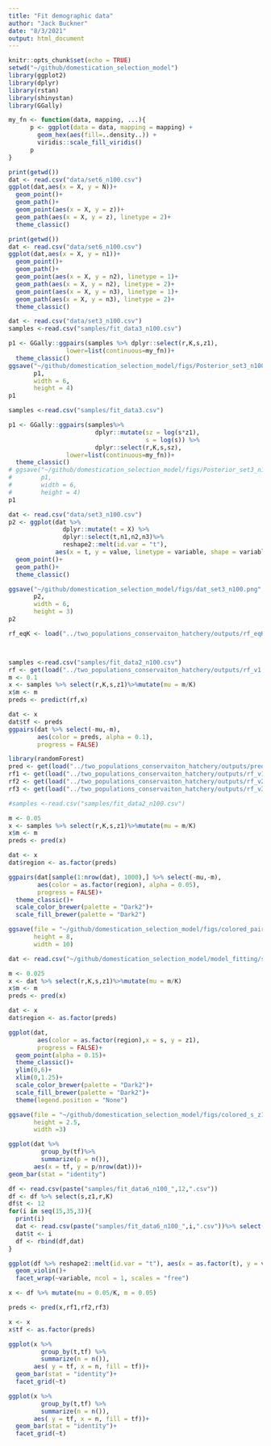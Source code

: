 ```yaml
---
title: "Fit demographic data"
author: "Jack Buckner"
date: "8/3/2021"
output: html_document
---
```


```r
knitr::opts_chunk$set(echo = TRUE)
setwd("~/github/domestication_selection_model")
library(ggplot2)
library(dplyr)
library(rstan)
library(shinystan)
library(GGally)

my_fn <- function(data, mapping, ...){
      p <- ggplot(data = data, mapping = mapping) + 
        geom_hex(aes(fill=..density..)) +
        viridis::scale_fill_viridis()
      p
}

```



```r
print(getwd())
dat <- read.csv("data/set6_n100.csv")
ggplot(dat,aes(x = X, y = N))+
  geom_point()+
  geom_path()+
  geom_point(aes(x = X, y = z))+
  geom_path(aes(x = X, y = z), linetype = 2)+
  theme_classic()
```



```r
print(getwd())
dat <- read.csv("data/set6_n100.csv")
ggplot(dat,aes(x = X, y = n1))+
  geom_point()+
  geom_path()+
  geom_point(aes(x = X, y = n2), linetype = 1)+
  geom_path(aes(x = X, y = n2), linetype = 2)+
  geom_point(aes(x = X, y = n3), linetype = 1)+
  geom_path(aes(x = X, y = n3), linetype = 2)+
  theme_classic()
```



```r
dat <- read.csv("data/set3_n100.csv")
samples <-read.csv("samples/fit_data3_n100.csv")

p1 <- GGally::ggpairs(samples %>% dplyr::select(r,K,s,z1),
                lower=list(continuous=my_fn))+
  theme_classic()
ggsave("~/github/domestication_selection_model/figs/Posterior_set3_n100.png",
       p1,
       width = 6,
       height = 4)
p1
```

```r

samples <-read.csv("samples/fit_data3.csv")

p1 <- GGally::ggpairs(samples%>%
                        dplyr::mutate(sz = log(s*z1),
                                      s = log(s)) %>% 
                        dplyr::select(r,K,s,sz),
                lower=list(continuous=my_fn))+
  theme_classic()
# ggsave("~/github/domestication_selection_model/figs/Posterior_set3_n100.png",
#        p1,
#        width = 6,
#        height = 4)
p1
```


```r
dat <- read.csv("data/set3_n100.csv")
p2 <- ggplot(dat %>% 
               dplyr::mutate(t = X) %>%
               dplyr::select(t,n1,n2,n3)%>%
               reshape2::melt(id.var = "t"),
             aes(x = t, y = value, linetype = variable, shape = variable))+
  geom_point()+
  geom_path()+
  theme_classic()

ggsave("~/github/domestication_selection_model/figs/dat_set3_n100.png",
       p2,
       width = 6,
       height = 3)
p2
```


```r
rf_eqK <- load("../two_populations_conservaiton_hatchery/outputs/rf_eqK.RData")
```

```r

```

```r
 
```


```r
samples <-read.csv("samples/fit_data2_n100.csv")
rf <- get(load("../two_populations_conservaiton_hatchery/outputs/rf_v1.RData"))
m <- 0.1
x <- samples %>% select(r,K,s,z1)%>%mutate(mu = m/K)
x$m <- m
preds <- predict(rf,x)

dat <- x
dat$tf <- preds
ggpairs(dat %>% select(-mu,-m), 
        aes(color = preds, alpha = 0.1),
        progress = FALSE)
```

```r
library(randomForest)
pred <- get(load("../two_populations_conservaiton_hatchery/outputs/predict_levels.RData"))
rf1 <- get(load("../two_populations_conservaiton_hatchery/outputs/rf_v1.RData"))
rf2 <- get(load("../two_populations_conservaiton_hatchery/outputs/rf_v2.RData"))
rf3 <- get(load("../two_populations_conservaiton_hatchery/outputs/rf_v3.RData"))
```


```r
#samples <-read.csv("samples/fit_data2_n100.csv")

m <- 0.05
x <- samples %>% select(r,K,s,z1)%>%mutate(mu = m/K)
x$m <- m
preds <- pred(x)

dat <- x
dat$region <- as.factor(preds)

```

```r

ggpairs(dat[sample(1:nrow(dat), 1000),] %>% select(-mu,-m), 
        aes(color = as.factor(region), alpha = 0.05),
        progress = FALSE)+
  theme_classic()+
  scale_color_brewer(palette = "Dark2")+
  scale_fill_brewer(palette = "Dark2")

ggsave(file = "~/github/domestication_selection_model/figs/colored_pairs.png",
       height = 8,
       width = 10)
```



```r
dat <- read.csv("~/github/domestication_selection_model/model_fitting/samples/fit_data1_n500_samples.csv")

m <- 0.025
x <- dat %>% select(r,K,s,z1)%>%mutate(mu = m/K)
x$m <- m
preds <- pred(x)

dat <- x
dat$region <- as.factor(preds)

ggplot(dat, 
        aes(color = as.factor(region),x = s, y = z1),
        progress = FALSE)+
  geom_point(alpha = 0.15)+
  theme_classic()+
  ylim(0,6)+
  xlim(0,1.25)+
  scale_color_brewer(palette = "Dark2")+
  scale_fill_brewer(palette = "Dark2")+
  theme(legend.position = "None")

ggsave(file = "~/github/domestication_selection_model/figs/colored_s_z1_dat1_samples.png",
       height = 2.5,
       width =3)
```















```r

ggplot(dat %>% 
         group_by(tf)%>%
         summarize(p = n()),
       aes(x = tf, y = p/nrow(dat)))+
geom_bar(stat = "identity")

```

```r
df <- read.csv(paste("samples/fit_data6_n100_",12,".csv"))
df <- df %>% select(s,z1,r,K)
df$t <- 12
for(i in seq(15,35,3)){
  print(i)
  dat <- read.csv(paste("samples/fit_data6_n100_",i,".csv"))%>% select(s,z1,r,K)
  dat$t <- i
  df <- rbind(df,dat)
}

```

```r
ggplot(df %>% reshape2::melt(id.var = "t"), aes(x = as.factor(t), y = value, fill = variable))+
  geom_violin()+
  facet_wrap(~variable, ncol = 1, scales = "free")
```


```r
x <- df %>% mutate(mu = 0.05/K, m = 0.05)

preds <- pred(x,rf1,rf2,rf3)

x <- x
x$tf <- as.factor(preds)

ggplot(x %>% 
         group_by(t,tf) %>%
         summarize(n = n()),
       aes( y = tf, x = n, fill = tf))+
  geom_bar(stat = "identity")+
  facet_grid(~t)
```


```r
ggplot(x %>% 
         group_by(t,tf) %>%
         summarize(n = n()),
       aes( y = tf, x = n, fill = tf))+
  geom_bar(stat = "identity")+
  facet_grid(~t)
```






